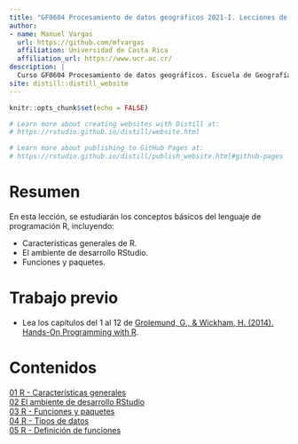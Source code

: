 ```yaml
---
title: "GF0604 Procesamiento de datos geográficos 2021-I. Lecciones de la 06 a la 08"
author: 
- name: Manuel Vargas
  url: https://github.com/mfvargas
  affiliation: Universidad de Costa Rica
  affiliation_url: https://www.ucr.ac.cr/
description: |
  Curso GF0604 Procesamiento de datos geográficos. Escuela de Geografía, Universidad de Costa Rica. Primer ciclo lectivo 2021. Lecciones de la 06 a la 08.
site: distill::distill_website
---
```


```r
knitr::opts_chunk$set(echo = FALSE)

# Learn more about creating websites with Distill at:
# https://rstudio.github.io/distill/website.html

# Learn more about publishing to GitHub Pages at:
# https://rstudio.github.io/distill/publish_website.html#github-pages

```

# Resumen
En esta lección, se estudiarán los conceptos básicos del lenguaje de programación R, incluyendo:

- Características generales de R.
- El ambiente de desarrollo RStudio.
- Funciones y paquetes.

# Trabajo previo
- Lea los capítulos del 1 al 12 de [Grolemund, G., & Wickham, H. (2014). Hands-On Programming with R](https://rstudio-education.github.io/hopr/).

# Contenidos
[01 R - Características generales](01-r-caracteristicas_generales.html)  
[02 El ambiente de desarrollo RStudio](02-rstudio.html)  
[03 R - Funciones y paquetes](03-r-funciones_paquetes.html)  
[04 R - Tipos de datos](04-r-tipos_datos.html)  
[05 R - Definición de funciones](05-r-definicion_funciones.html)  